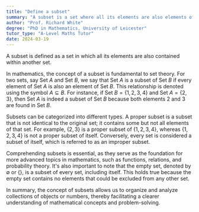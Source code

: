 ```yaml
---
title: "Define a subset"
summary: "A subset is a set where all its elements are also elements of another set."
author: "Prof. Richard White"
degree: "PhD in Mathematics, University of Leicester"
tutor_type: "A-Level Maths Tutor"
date: 2024-03-19
---
```


A subset is defined as a set in which all its elements are also contained within another set.

In mathematics, the concept of a subset is fundamental to set theory. For two sets, say Set $A$ and Set $B$, we say that Set $A$ is a subset of Set $B$ if every element of Set $A$ is also an element of Set $B$. This relationship is denoted using the symbol $A \subseteq B$. For instance, if Set $B = \{1, 2, 3, 4\}$ and Set $A = \{2, 3\}$, then Set $A$ is indeed a subset of Set $B$ because both elements $2$ and $3$ are found in Set $B$.

Subsets can be categorized into different types. A proper subset is a subset that is not identical to the original set; it contains some but not all elements of that set. For example, $\{2, 3\}$ is a proper subset of $\{1, 2, 3, 4\}$, whereas $\{1, 2, 3, 4\}$ is not a proper subset of itself. Conversely, every set is considered a subset of itself, which is referred to as an improper subset.

Comprehending subsets is essential, as they serve as the foundation for more advanced topics in mathematics, such as functions, relations, and probability theory. It's also important to note that the empty set, denoted by $\emptyset$ or $\{\}$, is a subset of every set, including itself. This holds true because the empty set contains no elements that could be excluded from any other set.

In summary, the concept of subsets allows us to organize and analyze collections of objects or numbers, thereby facilitating a clearer understanding of mathematical concepts and problem-solving.
    